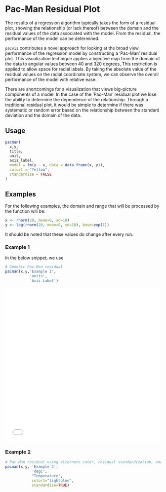 # Pac-Man Residual Plot
The results of a regression algorithm typically takes the form of a residual plot, showing the relationship (or lack thereof) between the domain and the residual values of the data associated with the model. From the residual, the performance of the model can be determined.

`pacviz` contributes a novel approach for looking at the broad view performance of the regression model by constructing a 'Pac-Man' residual plot. This visualization technique applies a bijective map from the domain of the data to angular values between 40 and 320 degrees,
\begin{equation}
X: \rightarrow [40, 320]\, .
\end{equation}
This restriction is applied to allow space for radial labels. By taking the absolute value of the residual values on the radial coordinate system, we can observe the overall performance of the model with relative ease.

There are shortcomings for a visualization that views big-picture components of a model. In the case of the 'Pac-Man' residual plot we lose the ability to determine the dependence of the relationship. Through a traditional residual plot, it would be simple to determine if there was systematic or random error based on the relationship between the standard deviation and the domain of the data.   

## Usage
```R
pacman(
  x,y,
  title,
  unit,
  axis_label,
  model = lm(y ~ x, data = data.frame(x, y)),
  color1 = "Yellow",
  standardize = FALSE
)
```

## Examples
For the following examples, the domain and range that will be processed by the
function will be:

```R
x <- rnorm(20, mean=0, sd=10)
y <- log(rnorm(20, mean=0, sd=10), base=exp(1))
```
It should be noted that these values do change after every run.

### Example 1
In the below snippet, we use

```R
# Generic Pac-Man residual
pacman(x,y,'Example 1',
           'units',
           'Axis Label')
```

<embed src="figures/fig1.pdf" toolbar="0" navpanes="0" scrollbar="0" width="100%" height="500px"></embed>

### Example 2
```R
# Pac-Man residual using alternate color, residual standardization, and temperature units
pacman(x,y, 'Example 2',
            'degC',
            "Temperature",
            color1="lightblue",
            standardize=TRUE)
```
